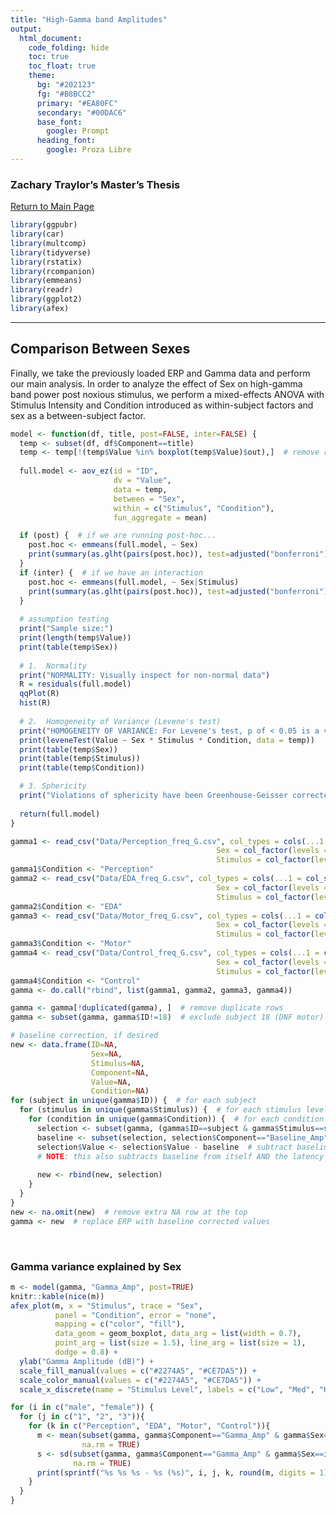 ```yaml
---
title: "High-Gamma band Amplitudes"
output: 
  html_document:
    code_folding: hide
    toc: true
    toc_float: true
    theme:
      bg: "#202123"
      fg: "#B8BCC2"
      primary: "#EA80FC"
      secondary: "#00DAC6"
      base_font:
        google: Prompt
      heading_font:
        google: Proza Libre
---
```


### Zachary Traylor's Master's Thesis
[Return to Main Page](main.html)

```r
library(ggpubr)
library(car)
library(multcomp)
library(tidyverse)
library(rstatix)
library(rcompanion)
library(emmeans)
library(readr)
library(ggplot2)
library(afex)
```

------------------------------------------------------------------------

## Comparison Between Sexes

Finally, we take the previously loaded ERP and Gamma data and perform our main analysis. In order to analyze the effect of Sex on high-gamma band power post noxious stimulus, we perform a mixed-effects ANOVA with Stimulus Intensity and Condition introduced as within-subject factors and sex as a between-subject factor.

```r
model <- function(df, title, post=FALSE, inter=FALSE) {
  temp <- subset(df, df$Component==title)
  temp <- temp[!(temp$Value %in% boxplot(temp$Value)$out),]  # remove rows with outliers
  
  full.model <- aov_ez(id = "ID", 
                       dv = "Value", 
                       data = temp, 
                       between = "Sex", 
                       within = c("Stimulus", "Condition"),
                       fun_aggregate = mean)

  if (post) {  # if we are running post-hoc...
    post.hoc <- emmeans(full.model, ~ Sex)
    print(summary(as.glht(pairs(post.hoc)), test=adjusted("bonferroni")))
  }
  if (inter) {  # if we have an interaction
    post.hoc <- emmeans(full.model, ~ Sex|Stimulus)
    print(summary(as.glht(pairs(post.hoc)), test=adjusted("bonferroni")))
  }
  
  # assumption testing
  print("Sample size:")
  print(length(temp$Value))
  print(table(temp$Sex))
  
  # 1.  Normality
  print("NORMALITY: Visually inspect for non-normal data")
  R = residuals(full.model)
  qqPlot(R)
  hist(R)
  
  # 2.  Homogeneity of Variance (Levene's test)
  print("HOMOGENEITY OF VARIANCE: For Levene's test, p of < 0.05 is a violation, but if there is little to no group imbalance (ex: between male/female) this is acceptable")
  print(leveneTest(Value ~ Sex * Stimulus * Condition, data = temp))
  print(table(temp$Sex))
  print(table(temp$Stimulus))
  print(table(temp$Condition))

  # 3. Sphericity
  print("Violations of sphericity have been Greenhouse-Geisser corrected")
  
  return(full.model)
}

gamma1 <- read_csv("Data/Perception_freq_G.csv", col_types = cols(...1 = col_skip(), 
                                              Sex = col_factor(levels = c("male", "female")), 
                                              Stimulus = col_factor(levels = c("1", "2", "3"))))
gamma1$Condition <- "Perception"
gamma2 <- read_csv("Data/EDA_freq_G.csv", col_types = cols(...1 = col_skip(), 
                                              Sex = col_factor(levels = c("male", "female")), 
                                              Stimulus = col_factor(levels = c("1", "2", "3"))))
gamma2$Condition <- "EDA"
gamma3 <- read_csv("Data/Motor_freq_G.csv", col_types = cols(...1 = col_skip(), 
                                              Sex = col_factor(levels = c("male", "female")), 
                                              Stimulus = col_factor(levels = c("1", "2", "3"))))
gamma3$Condition <- "Motor"
gamma4 <- read_csv("Data/Control_freq_G.csv", col_types = cols(...1 = col_skip(), 
                                              Sex = col_factor(levels = c("male", "female")), 
                                              Stimulus = col_factor(levels = c("1", "2", "3"))))
gamma4$Condition <- "Control"
gamma <- do.call("rbind", list(gamma1, gamma2, gamma3, gamma4))

gamma <- gamma[!duplicated(gamma), ]  # remove duplicate rows
gamma <- subset(gamma, gamma$ID!=18)  # exclude subject 18 (DNF motor)

# baseline correction, if desired
new <- data.frame(ID=NA,
                  Sex=NA,
                  Stimulus=NA,
                  Component=NA,
                  Value=NA,
                  Condition=NA)
for (subject in unique(gamma$ID)) {  # for each subject
  for (stimulus in unique(gamma$Stimulus)) {  # for each stimulus level
    for (condition in unique(gamma$Condition)) {  # for each condition
      selection <- subset(gamma, (gamma$ID==subject & gamma$Stimulus==stimulus & gamma$Condition==condition))
      baseline <- subset(selection, selection$Component=="Baseline_Amp")$Value  # grab baseline amplitude
      selection$Value <- selection$Value - baseline  # subtract baseline from all values
      # NOTE: this also subtracts baseline from itself AND the latency value!
      
      new <- rbind(new, selection)
    }
  }
}
new <- na.omit(new)  # remove extra NA row at the top
gamma <- new  # replace ERP with baseline corrected values
```

$~$

### Gamma variance explained by Sex

```r
m <- model(gamma, "Gamma_Amp", post=TRUE)
knitr::kable(nice(m))
afex_plot(m, x = "Stimulus", trace = "Sex", 
          panel = "Condition", error = "none", 
          mapping = c("color", "fill"), 
          data_geom = geom_boxplot, data_arg = list(width = 0.7), 
          point_arg = list(size = 1.5), line_arg = list(size = 1),
          dodge = 0.8) +
  ylab("Gamma Amplitude (dB)") +
  scale_fill_manual(values = c("#2274A5", "#CE7DA5")) + 
  scale_color_manual(values = c("#2274A5", "#CE7DA5")) +
  scale_x_discrete(name = "Stimulus Level", labels = c("Low", "Med", "High"))

for (i in c("male", "female")) {
  for (j in c("1", "2", "3")){
    for (k in c("Perception", "EDA", "Motor", "Control")){
      m <- mean(subset(gamma, gamma$Component=="Gamma_Amp" & gamma$Sex==i & gamma$Stimulus==j & gamma$Condition==k)$Value,
                na.rm = TRUE)
      s <- sd(subset(gamma, gamma$Component=="Gamma_Amp" & gamma$Sex==i & gamma$Stimulus==j & gamma$Condition==k)$Value,
              na.rm = TRUE)
      print(sprintf("%s %s %s - %s (%s)", i, j, k, round(m, digits = 1), round(s, digits = 1)))
    }
  }
}
```
